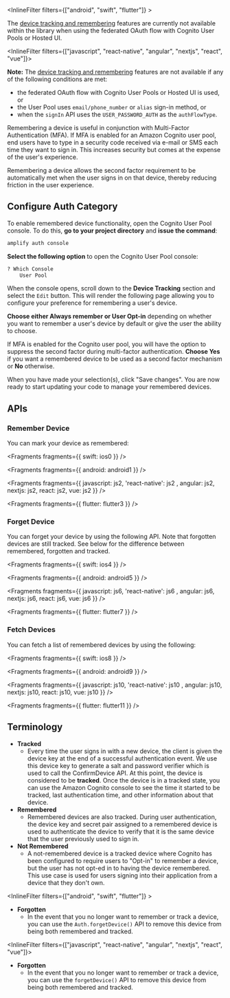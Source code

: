 <InlineFilter filters={["android", "swift", "flutter"]} >

<Callout>

The [device tracking and remembering](https://aws.amazon.com/blogs/mobile/tracking-and-remembering-devices-using-amazon-cognito-your-user-pools/) features are currently not available within the library when using the federated OAuth flow with Cognito User Pools or Hosted UI.

</Callout>

</InlineFilter>

<InlineFilter filters={["javascript",  "react-native", "angular", "nextjs", "react", "vue"]}>

<Callout>

**Note:** The [device tracking and remembering](https://aws.amazon.com/blogs/mobile/tracking-and-remembering-devices-using-amazon-cognito-your-user-pools/) features are not available if any of the following conditions are met:

- the federated OAuth flow with Cognito User Pools or Hosted UI is used, or
- the User Pool uses `email/phone_number` or `alias` sign-in method, or
- when the `signIn` API uses the `USER_PASSWORD_AUTH` as the `authFlowType`.

</Callout>

</InlineFilter>

Remembering a device is useful in conjunction with Multi-Factor Authentication (MFA). If MFA is enabled for an Amazon Cognito user pool, end users have to type in a security code received via e-mail or SMS each time they want to sign in. This increases security but comes at the expense of the user's experience.

Remembering a device allows the second factor requirement to be automatically met when the user signs in on that device, thereby reducing friction in the user experience.

## Configure Auth Category

To enable remembered device functionality, open the Cognito User Pool console. To do this, **go to your project directory** and **issue the command**:

```bash
amplify auth console
```

**Select the following option** to open the Cognito User Pool console:

```bash
? Which Console
    User Pool
```

When the console opens, scroll down to the **Device Tracking** section and select the `Edit` button. This will render the following page allowing you to configure your preference for remembering a user's device.

 

**Choose either Always remember or User Opt-in** depending on whether you want to remember a user's device by default or give the user the ability to choose.

If MFA is enabled for the Cognito user pool, you will have the option to suppress the second factor during multi-factor authentication. **Choose Yes** if you want a remembered device to be used as a second factor mechanism or **No** otherwise.

 

When you have made your selection(s), click "Save changes". You are now ready to start updating your code to manage your remembered devices.

## APIs

### Remember Device

You can mark your device as remembered:


<Fragments fragments={{ swift: ios0 }} />


<Fragments fragments={{ android: android1 }} />


<Fragments fragments={{  javascript: js2,  'react-native': js2 , angular: js2, nextjs: js2, react: js2, vue: js2 }} />


<Fragments fragments={{ flutter: flutter3 }} />

### Forget Device

You can forget your device by using the following API. Note that forgotten devices are still tracked. See below for the difference between remembered, forgotten and tracked.


<Fragments fragments={{ swift: ios4 }} />


<Fragments fragments={{ android: android5 }} />


<Fragments fragments={{  javascript: js6,  'react-native': js6 , angular: js6, nextjs: js6, react: js6, vue: js6 }} />


<Fragments fragments={{ flutter: flutter7 }} />

### Fetch Devices

You can fetch a list of remembered devices by using the following:


<Fragments fragments={{ swift: ios8 }} />


<Fragments fragments={{ android: android9 }} />


<Fragments fragments={{  javascript: js10,  'react-native': js10 , angular: js10, nextjs: js10, react: js10, vue: js10 }} />


<Fragments fragments={{ flutter: flutter11 }} />

## Terminology

- **Tracked**
  - Every time the user signs in with a new device, the client is given the device key at the end of a successful authentication event. We use this device key to generate a salt and password verifier which is used to call the ConfirmDevice API. At this point, the device is considered to be **tracked**. Once the device is in a tracked state, you can use the Amazon Cognito console to see the time it started to be tracked, last authentication time, and other information about that device.
- **Remembered**
  - Remembered devices are also tracked. During user authentication, the device key and secret pair assigned to a remembered device is used to authenticate the device to verify that it is the same device that the user previously used to sign in.
- **Not Remembered**
  - A not-remembered device is a tracked device where Cognito has been configured to require users to "Opt-in" to remember a device, but the user has not opt-ed in to having the device remembered. This use case is used for users signing into their application from a device that they don't own.

<InlineFilter filters={["android", "swift", "flutter"]} >

- **Forgotten**
  - In the event that you no longer want to remember or track a device, you can use the `Auth.forgetDevice()` API to remove this device from being both remembered and tracked.

</InlineFilter>

<InlineFilter filters={["javascript",  "react-native", "angular", "nextjs", "react", "vue"]}>

- **Forgotten**
  - In the event that you no longer want to remember or track a device, you can use the `forgetDevice()` API to remove this device from being both remembered and tracked.

</InlineFilter>
